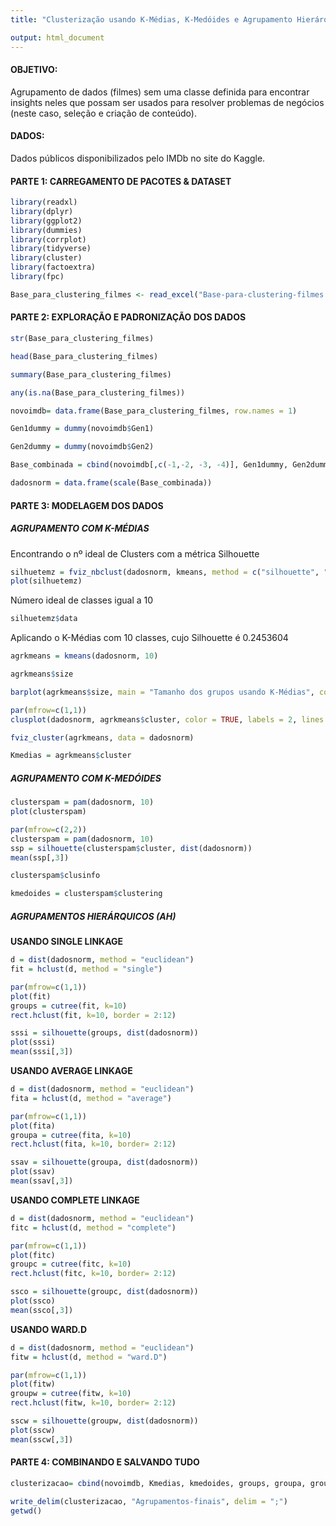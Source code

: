 ---
title: "Clusterização usando K-Médias, K-Medóides e Agrupamento Hierárquico"

output: html_document
---


#### **OBJETIVO:**
Agrupamento de dados (filmes) sem uma classe definida para encontrar insights neles que possam ser usados para resolver problemas de negócios (neste caso, seleção e criação de conteúdo).

#### **DADOS:**
Dados públicos disponibilizados pelo IMDb no site do Kaggle.


#### **PARTE 1: CARREGAMENTO DE PACOTES & DATASET**
```{r}
library(readxl)
library(dplyr)
library(ggplot2)
library(dummies)
library(corrplot)
library(tidyverse)
library(cluster)
library(factoextra)
library(fpc)
```

```{r}
Base_para_clustering_filmes <- read_excel("Base-para-clustering-filmes.xlsx")
```


#### **PARTE 2: EXPLORAÇÃO E PADRONIZAÇÃO DOS DADOS**
```{r}
str(Base_para_clustering_filmes)
```

```{r}
head(Base_para_clustering_filmes)
```

```{r}
summary(Base_para_clustering_filmes)
```

```{r}
any(is.na(Base_para_clustering_filmes))
```

```{r}
novoimdb= data.frame(Base_para_clustering_filmes, row.names = 1)
```

```{r}
Gen1dummy = dummy(novoimdb$Gen1)
```

```{r}
Gen2dummy = dummy(novoimdb$Gen2)
```

```{r}
Base_combinada = cbind(novoimdb[,c(-1,-2, -3, -4)], Gen1dummy, Gen2dummy)
```

```{r}
dadosnorm = data.frame(scale(Base_combinada))
```


#### **PARTE 3: MODELAGEM DOS DADOS**

##### **AGRUPAMENTO COM K-MÉDIAS**

Encontrando o nº ideal de Clusters com a métrica Silhouette
```{r}
silhuetemz = fviz_nbclust(dadosnorm, kmeans, method = c("silhouette", "wss", "gap_stat"))
plot(silhuetemz)
```

Número ideal de classes igual a 10

```{r}
silhuetemz$data
```

Aplicando o K-Médias com 10 classes, cujo Silhouette é 0.2453604
```{r}
agrkmeans = kmeans(dadosnorm, 10)
```

```{r}
agrkmeans$size
```

```{r}
barplot(agrkmeans$size, main = "Tamanho dos grupos usando K-Médias", col = "blue")
```

```{r}
par(mfrow=c(1,1))
clusplot(dadosnorm, agrkmeans$cluster, color = TRUE, labels = 2, lines = 0)
```

```{r}
fviz_cluster(agrkmeans, data = dadosnorm)
```

```{r}
Kmedias = agrkmeans$cluster
```

##### **AGRUPAMENTO COM K-MEDÓIDES**
```{r}
clusterspam = pam(dadosnorm, 10)
plot(clusterspam)
```

```{r}
par(mfrow=c(2,2))
clusterspam = pam(dadosnorm, 10)
ssp = silhouette(clusterspam$cluster, dist(dadosnorm))
mean(ssp[,3])
```

```{r}
clusterspam$clusinfo
```

```{r}
kmedoides = clusterspam$clustering
```

##### **AGRUPAMENTOS HIERÁRQUICOS (AH)**

**USANDO SINGLE LINKAGE**
```{r}
d = dist(dadosnorm, method = "euclidean")
fit = hclust(d, method = "single")

par(mfrow=c(1,1))
plot(fit)
groups = cutree(fit, k=10)
rect.hclust(fit, k=10, border = 2:12)
```

```{r}
sssi = silhouette(groups, dist(dadosnorm))
plot(sssi)
mean(sssi[,3])
```

**USANDO AVERAGE LINKAGE**
```{r}
d = dist(dadosnorm, method = "euclidean")
fita = hclust(d, method = "average")

par(mfrow=c(1,1))
plot(fita)
groupa = cutree(fita, k=10)
rect.hclust(fita, k=10, border= 2:12)
```

```{r}
ssav = silhouette(groupa, dist(dadosnorm))
plot(ssav)
mean(ssav[,3])
```


**USANDO COMPLETE LINKAGE**
```{r}
d = dist(dadosnorm, method = "euclidean")
fitc = hclust(d, method = "complete")

par(mfrow=c(1,1))
plot(fitc)
groupc = cutree(fitc, k=10)
rect.hclust(fitc, k=10, border= 2:12)
```

```{r}
ssco = silhouette(groupc, dist(dadosnorm))
plot(ssco)
mean(ssco[,3])
```

**USANDO WARD.D**
```{r}
d = dist(dadosnorm, method = "euclidean")
fitw = hclust(d, method = "ward.D")

par(mfrow=c(1,1))
plot(fitw)
groupw = cutree(fitw, k=10)
rect.hclust(fitw, k=10, border= 2:12)
```

```{r}
sscw = silhouette(groupw, dist(dadosnorm))
plot(sscw)
mean(sscw[,3])
```

#### **PARTE 4: COMBINANDO E SALVANDO TUDO**
```{r}
clusterizacao= cbind(novoimdb, Kmedias, kmedoides, groups, groupa, groupc, groupw)
```

```{r}
write_delim(clusterizacao, "Agrupamentos-finais", delim = ";")
getwd()
```
